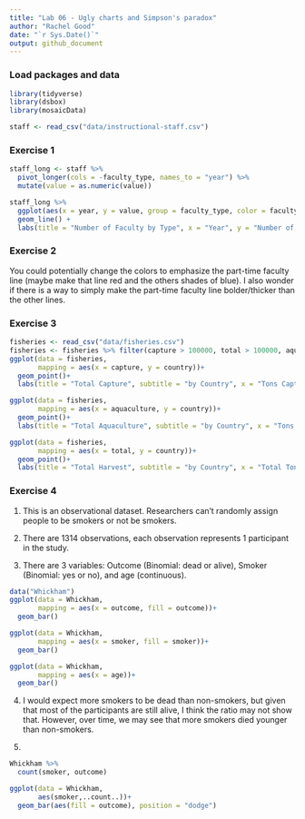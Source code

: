 ```yaml
---
title: "Lab 06 - Ugly charts and Simpson's paradox"
author: "Rachel Good"
date: "`r Sys.Date()`"
output: github_document
---
```


### Load packages and data

```r
library(tidyverse) 
library(dsbox)
library(mosaicData) 

staff <- read_csv("data/instructional-staff.csv")
```

### Exercise 1

```r
staff_long <- staff %>%
  pivot_longer(cols = -faculty_type, names_to = "year") %>%
  mutate(value = as.numeric(value))

staff_long %>%
  ggplot(aes(x = year, y = value, group = faculty_type, color = faculty_type)) +
  geom_line() +
  labs(title = "Number of Faculty by Type", x = "Year", y = "Number of Faculty Members", color = "Type of Faculty")
```

### Exercise 2

You could potentially change the colors to emphasize the part-time faculty line (maybe make that line red and the others shades of blue). I also wonder if there is a way to simply make the part-time faculty line bolder/thicker than the other lines.

### Exercise 3

```r
fisheries <- read_csv("data/fisheries.csv")
fisheries <- fisheries %>% filter(capture > 100000, total > 100000, aquaculture > 100000)
ggplot(data = fisheries,
       mapping = aes(x = capture, y = country))+
  geom_point()+
  labs(title = "Total Capture", subtitle = "by Country", x = "Tons Capture", y = "Country")
```

```r
ggplot(data = fisheries,
       mapping = aes(x = aquaculture, y = country))+
  geom_point()+
  labs(title = "Total Aquaculture", subtitle = "by Country", x = "Tons Aquaculture", y = "Country")
```

```r
ggplot(data = fisheries,
       mapping = aes(x = total, y = country))+
  geom_point()+
  labs(title = "Total Harvest", subtitle = "by Country", x = "Total Tons", y = "Country")
```

### Exercise 4

1. This is an observational dataset. Researchers can't randomly assign people to be smokers or not be smokers. 

2. There are 1314 observations, each observation represents 1 participant in the study.

3. There are 3 variables: Outcome (Binomial: dead or alive), Smoker (Binomial: yes or no), and age (continuous).

```r
data("Whickham")
ggplot(data = Whickham,
       mapping = aes(x = outcome, fill = outcome))+
  geom_bar()
```
```r
ggplot(data = Whickham,
       mapping = aes(x = smoker, fill = smoker))+
  geom_bar()
```
```r
ggplot(data = Whickham,
       mapping = aes(x = age))+
  geom_bar()
```
4. I would expect more smokers to be dead than non-smokers, but given that most of the participants are still alive, I think the ratio may not show that. However, over time, we may see that more smokers died younger than non-smokers.

5.
```r
Whickham %>%
  count(smoker, outcome)
```

```r
ggplot(data = Whickham,
       aes(smoker,..count..))+
  geom_bar(aes(fill = outcome), position = "dodge")
```